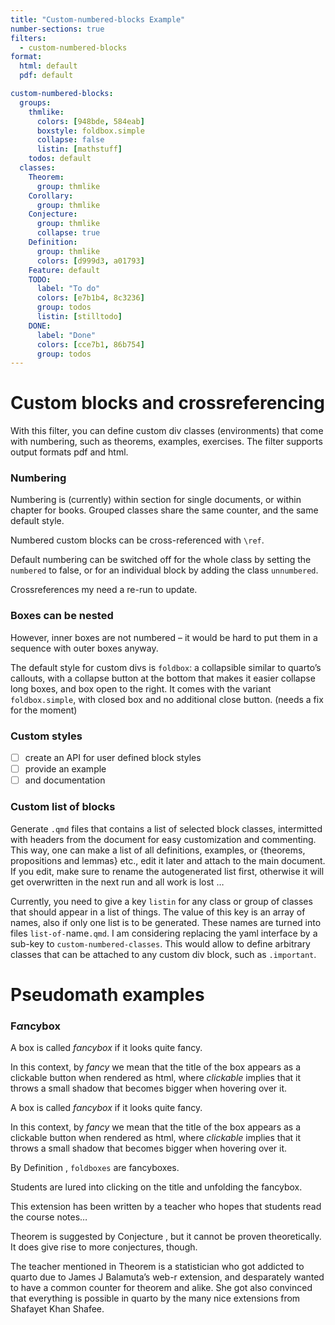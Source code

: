 ```yaml
---
title: "Custom-numbered-blocks Example"
number-sections: true
filters:
  - custom-numbered-blocks
format:
  html: default
  pdf: default

custom-numbered-blocks:
  groups:
    thmlike:
      colors: [948bde, 584eab]
      boxstyle: foldbox.simple
      collapse: false
      listin: [mathstuff]
    todos: default  
  classes:
    Theorem:
      group: thmlike
    Corollary:
      group: thmlike
    Conjecture:
      group: thmlike
      collapse: true  
    Definition:
      group: thmlike
      colors: [d999d3, a01793]
    Feature: default
    TODO:
      label: "To do"
      colors: [e7b1b4, 8c3236]
      group: todos
      listin: [stilltodo]
    DONE:
      label: "Done"
      colors: [cce7b1, 86b754]  
      group: todos
---
```


# Custom blocks and crossreferencing

With this filter, you can define custom div classes (environments) that come with numbering, such as theorems, examples, exercises. The filter supports output formats pdf and html.

::: Feature
### Numbering
Numbering is (currently) within section for single documents, or within chapter for books. Grouped classes share the same counter, and the same default style.

Numbered custom blocks can be cross-referenced with `\ref`.

Default numbering can be switched off for the whole class by setting the `numbered` to false, or for an individual block by adding the class `unnumbered`.

Crossreferences my need a re-run to update.

::: Feature
### Boxes can be nested
However, inner boxes are not numbered -- it would be hard to put them in a sequence with outer boxes anyway.
:::
:::


::: {.Feature title="Block box style"}
The default style for custom divs is `foldbox`: a collapsible similar to quarto's callouts, with a collapse button at the bottom that makes it easier collapse long boxes, and box open to the right. It comes with the variant `foldbox.simple`, with closed box and no additional close button. (needs a fix for the moment)
:::


::: TODO
### Custom styles
- [ ] create an API for user defined block styles
- [ ] provide an example
- [ ] and documentation
:::

::: {.DONE label="Done, may change"}
### Custom list of blocks
Generate `.qmd` files that contains a list of selected block classes, intermitted with headers from the document for easy customization and commenting. 
This way, one can make a list of all definitions, examples, or {theorems, propositions and lemmas} etc., edit it later and attach to the main document.
If you edit, make sure to rename the autogenerated list first, otherwise it will get overwritten in the next run and all work is lost ...

Currently, you need to give a key `listin` for any class or group of classes that should appear in a list of things. The value of this key is an array of names, also if only one list is to be generated. These names are turned into files `list-of-`name`.qmd`. I am considering replacing the yaml interface by a sub-key to `custom-numbered-classes`. This would allow to define arbitrary classes that can be attached to any custom div block, such as `.important`.
:::

# Pseudomath examples

::: {.Definition #fancy}
### F$\alpha$ncybox
A box is called *f$\alpha$ncybox* if it looks quite fancy. 

In this context, by *fancy* we mean that the title of the box appears as a clickable button when rendered as html, where *clickable* implies that it throws a small shadow that becomes bigger when hovering over it.
:::

::: {.Definition}
A box is called *f$\alpha$ncybox* if it looks quite fancy. 

In this context, by *fancy* we mean that the title of the box appears as a clickable button when rendered as html, where *clickable* implies that it throws a small shadow that becomes bigger when hovering over it.
:::


::: Corollary
By Definition \ref{fancy}, `foldboxes` are fancyboxes.
:::

::: {.Conjecture #TeachersHope}
Students are lured into clicking on the title and unfolding the fancybox. 
::: 

::: {.Theorem #TeacherHopes collapse="true"}
This extension has been written by a teacher who hopes that students read the course notes...
:::

Theorem \ref{TeacherHopes} is suggested by Conjecture \ref{TeachersHope}, but it cannot be proven theoretically. It does give rise to more conjectures, though.  \ref{fancy}

::: {.Conjecture .unnumbered}
The teacher mentioned in Theorem \ref{TeacherHopes} is a statistician who got addicted to quarto due to James J Balamuta's web-r extension, and desparately wanted to have a common counter for theorem and alike. She got also convinced that everything is possible in quarto by the many nice extensions from Shafayet Khan Shafee. 
:::

<!-- append autogenerated list here. You may want to rename and edit first.
# List of math boxes

to append the list-of-mathstuff, enclose next line in shortcut parentheses
 include list-of-mathstuff.qmd 
-->
